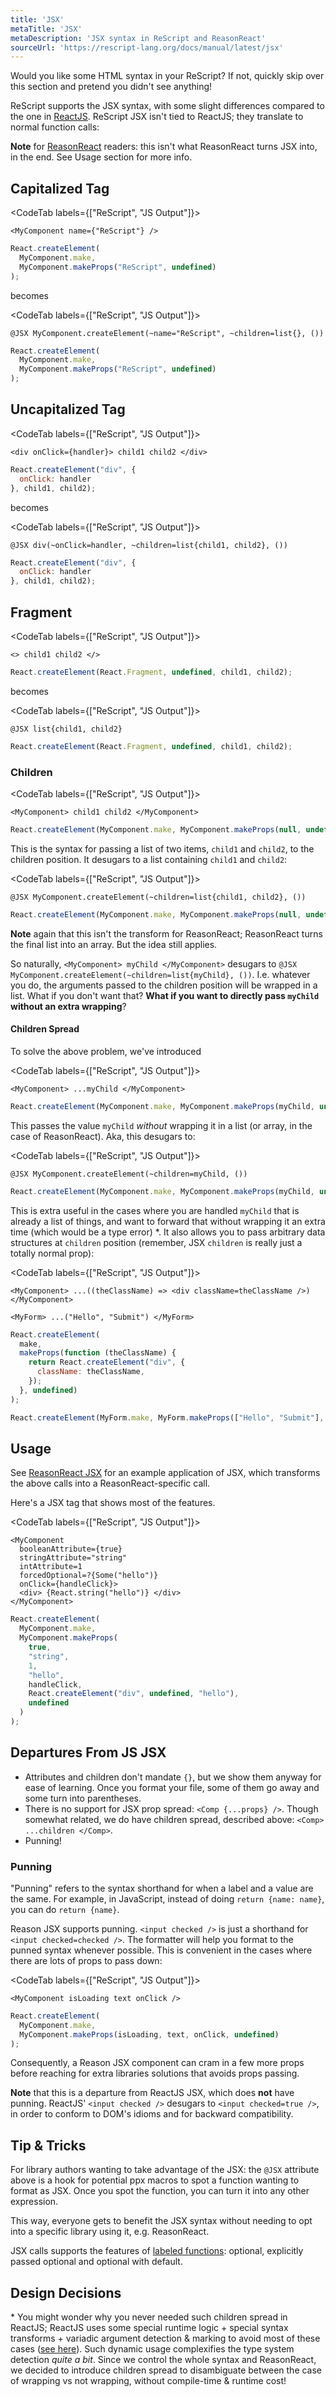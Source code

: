 ```yaml
---
title: 'JSX'
metaTitle: 'JSX'
metaDescription: 'JSX syntax in ReScript and ReasonReact'
sourceUrl: 'https://rescript-lang.org/docs/manual/latest/jsx'
---
```


Would you like some HTML syntax in your ReScript? If not, quickly skip over this section and pretend you didn't see anything!

ReScript supports the JSX syntax, with some slight differences compared to the one in [ReactJS](https://facebook.github.io/react/docs/introducing-jsx.html). ReScript JSX isn't tied to ReactJS; they translate to normal function calls:

**Note** for [ReasonReact](https://reasonml.github.io/reason-react/en/) readers: this isn't what ReasonReact turns JSX into, in the end. See Usage section for more info.

## Capitalized Tag

<CodeTab labels={["ReScript", "JS Output"]}>

```res
<MyComponent name={"ReScript"} />
```
```js
React.createElement(
  MyComponent.make,
  MyComponent.makeProps("ReScript", undefined)
);
```

</CodeTab>

becomes

<CodeTab labels={["ReScript", "JS Output"]}>

```res
@JSX MyComponent.createElement(~name="ReScript", ~children=list{}, ())
```
```js
React.createElement(
  MyComponent.make,
  MyComponent.makeProps("ReScript", undefined)
);
```

</CodeTab>

## Uncapitalized Tag

<CodeTab labels={["ReScript", "JS Output"]}>

```res
<div onClick={handler}> child1 child2 </div>
```
```js
React.createElement("div", {
  onClick: handler
}, child1, child2);
```

</CodeTab>

becomes

<CodeTab labels={["ReScript", "JS Output"]}>

```res
@JSX div(~onClick=handler, ~children=list{child1, child2}, ())
```
```js
React.createElement("div", {
  onClick: handler
}, child1, child2);
```

</CodeTab>

## Fragment

<CodeTab labels={["ReScript", "JS Output"]}>

```res
<> child1 child2 </>
```
```js
React.createElement(React.Fragment, undefined, child1, child2);
```

</CodeTab>

becomes

<CodeTab labels={["ReScript", "JS Output"]}>

```res
@JSX list{child1, child2}
```
```js
React.createElement(React.Fragment, undefined, child1, child2);
```

</CodeTab>

### Children

<CodeTab labels={["ReScript", "JS Output"]}>

```res
<MyComponent> child1 child2 </MyComponent>
```
```js
React.createElement(MyComponent.make, MyComponent.makeProps(null, undefined), child1, child2);
```

</CodeTab>

This is the syntax for passing a list of two items, `child1` and `child2`, to the children position. It desugars to a list containing `child1` and `child2`:

<CodeTab labels={["ReScript", "JS Output"]}>

```res
@JSX MyComponent.createElement(~children=list{child1, child2}, ())
```
```js
React.createElement(MyComponent.make, MyComponent.makeProps(null, undefined), child1, child2);
```

</CodeTab>

**Note** again that this isn't the transform for ReasonReact; ReasonReact turns the final list into an array. But the idea still applies.

So naturally, `<MyComponent> myChild </MyComponent>` desugars to `@JSX MyComponent.createElement(~children=list{myChild}, ())`. I.e. whatever you do, the arguments passed to the children position will be wrapped in a list. What if you don't want that? **What if you want to directly pass `myChild` without an extra wrapping**?

#### Children Spread

To solve the above problem, we've introduced

<CodeTab labels={["ReScript", "JS Output"]}>

```res
<MyComponent> ...myChild </MyComponent>
```
```js
React.createElement(MyComponent.make, MyComponent.makeProps(myChild, undefined));
```

</CodeTab>

This passes the value `myChild` _without_ wrapping it in a list (or array, in the case of ReasonReact). Aka, this desugars to:

<CodeTab labels={["ReScript", "JS Output"]}>

```res
@JSX MyComponent.createElement(~children=myChild, ())
```
```js
React.createElement(MyComponent.make, MyComponent.makeProps(myChild, undefined));
```

</CodeTab>

This is extra useful in the cases where you are handled `myChild` that is already a list of things, and want to forward that without wrapping it an extra time (which would be a type error) \*. It also allows you to pass arbitrary data structures at `children` position (remember, JSX `children` is really just a totally normal prop):

<CodeTab labels={["ReScript", "JS Output"]}>

```res
<MyComponent> ...((theClassName) => <div className=theClassName />) </MyComponent>

<MyForm> ...("Hello", "Submit") </MyForm>
```
```js
React.createElement(
  make,
  makeProps(function (theClassName) {
    return React.createElement("div", {
      className: theClassName,
    });
  }, undefined)
);

React.createElement(MyForm.make, MyForm.makeProps(["Hello", "Submit"], undefined));
```

</CodeTab>

## Usage

See [ReasonReact JSX](https://reasonml.github.io/reason-react/docs/en/jsx) for an example application of JSX, which transforms the above calls into a ReasonReact-specific call.

Here's a JSX tag that shows most of the features.

<CodeTab labels={["ReScript", "JS Output"]}>

```res
<MyComponent
  booleanAttribute={true}
  stringAttribute="string"
  intAttribute=1
  forcedOptional=?{Some("hello")}
  onClick={handleClick}>
  <div> {React.string("hello")} </div>
</MyComponent>
```
```js
React.createElement(
  MyComponent.make,
  MyComponent.makeProps(
    true,
    "string",
    1,
    "hello",
    handleClick,
    React.createElement("div", undefined, "hello"),
    undefined
  )
);
```

</CodeTab>

## Departures From JS JSX

- Attributes and children don't mandate `{}`, but we show them anyway for ease of learning. Once you format your file, some of them go away and some turn into parentheses.
- There is no support for JSX prop spread: `<Comp {...props} />`. Though somewhat related,  we do have children spread, described above: `<Comp> ...children </Comp>`.
- Punning!

### Punning

"Punning" refers to the syntax shorthand for when a label and a value are the same. For example, in JavaScript, instead of doing `return {name: name}`, you can do `return {name}`.

Reason JSX supports punning. `<input checked />` is just a shorthand for `<input checked=checked />`. The formatter will help you format to the punned syntax whenever possible. This is convenient in the cases where there are lots of props to pass down:

<CodeTab labels={["ReScript", "JS Output"]}>

```res
<MyComponent isLoading text onClick />
```
```js
React.createElement(
  MyComponent.make,
  MyComponent.makeProps(isLoading, text, onClick, undefined)
);
```

</CodeTab>

Consequently, a Reason JSX component can cram in a few more props before reaching for extra libraries solutions that avoids props passing.

**Note** that this is a departure from ReactJS JSX, which does **not** have punning. ReactJS' `<input checked />` desugars to `<input checked=true />`, in order to conform to DOM's idioms and for backward compatibility.

## Tip & Tricks

For library authors wanting to take advantage of the JSX: the `@JSX` attribute above is a hook for potential ppx macros to spot a function wanting to format as JSX. Once you spot the function, you can turn it into any other expression.

This way, everyone gets to benefit the JSX syntax without needing to opt into a specific library using it, e.g. ReasonReact.

JSX calls supports the features of [labeled functions](function.md#labeled-arguments): optional, explicitly passed optional and optional with default.

## Design Decisions

\* You might wonder why you never needed such children spread in ReactJS; ReactJS uses some special runtime logic + special syntax transforms + variadic argument detection & marking to avoid most of these cases ([see here](https://github.com/facebook/react/blob/9b36df86c6ccecb73ca44899386e6a72a83ad445/packages/react/src/ReactElement.js#L207)). Such dynamic usage complexifies the type system detection _quite a bit_. Since we control the whole syntax and ReasonReact, we decided to introduce children spread to disambiguate between the case of wrapping vs not wrapping, without compile-time & runtime cost!